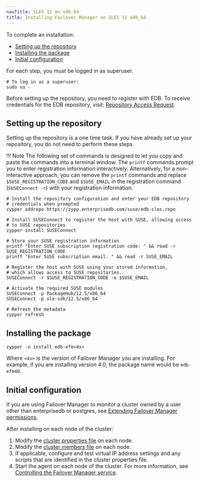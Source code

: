 ```yaml
---
navTitle: SLES 12 on x86_64
title: Installing Failover Manager on SLES 12 x86_64
---
```


To complete an installation:

- [Setting up the repository](#setting-up-the-repository)
- [Installing the package](#installing-the-package)
- [Initial configuration](#initial-configuration)

For each step, you must be logged in as superuser.

```shell
# To log in as a superuser:
sudo su -
```

Before setting up the repository, you need to register with EDB. To receive credentials for the EDB repository, visit: [Repository Access Request](https://www.enterprisedb.com/repository-access-request).

## Setting up the repository

Setting up the repository is a one time task. If you have already set up your repository, you do not need to perform these steps.

!!! Note
The following set of commands is designed to let you copy and paste the commands into a terminal window. The `printf` commands prompt you to enter registration information interactively. Alternatively, for a non-interactive approach, you can remove the `printf` commands and replace `$SUSE_REGISTRATION_CODE` and `$SUSE_EMAIL` in the registration command (`SUSEConnect -r`) with your registration information.

```shell
# Install the repository configuration and enter your EDB repository
# credentials when prompted
zypper addrepo https://zypp.enterprisedb.com/suse/edb-sles.repo

# Install SUSEConnect to register the host with SUSE, allowing access
# to SUSE repositories
zypper install SUSEConnect

# Store your SUSE registration information
printf "Enter SUSE subscription registration code: " && read -r SUSE_REGISTRATION_CODE
printf "Enter SUSE subscription email: " && read -r SUSE_EMAIL

# Register the host with SUSE using your stored information,
# which allows access to SUSE repositories.
SUSEConnect -r $SUSE_REGISTRATION_CODE -e $SUSE_EMAIL

# Activate the required SUSE modules
SUSEConnect -p PackageHub/12.5/x86_64
SUSEConnect -p sle-sdk/12.5/x86_64

# Refresh the metadata
zypper refresh
```

## Installing the package

```shell
zypper -n install edb-efm<4x>
```

Where `<4x>` is the version of Failover Manager you are installing. For example, if you are installing version 4.0, the package name would be `edb-efm40`.

## Initial configuration

If you are using Failover Manager to monitor a cluster owned by a user other than enterprisedb or postgres, see [Extending Failover Manager permissions](../04_configuring_efm/04_extending_efm_permissions/#extending_efm_permissions).

After installing on each node of the cluster:

1.  Modify the [cluster properties file](../04_configuring_efm/01_cluster_properties/#cluster_properties) on each node.
2.  Modify the [cluster members file](../04_configuring_efm/03_cluster_members/#cluster_members) on each node.
3.  If applicable, configure and test virtual IP address settings and any scripts that are identified in the cluster properties file.
4.  Start the agent on each node of the cluster. For more information, see [Controlling the Failover Manager service](../08_controlling_efm_service/#controlling-the-failover-manager-service).
